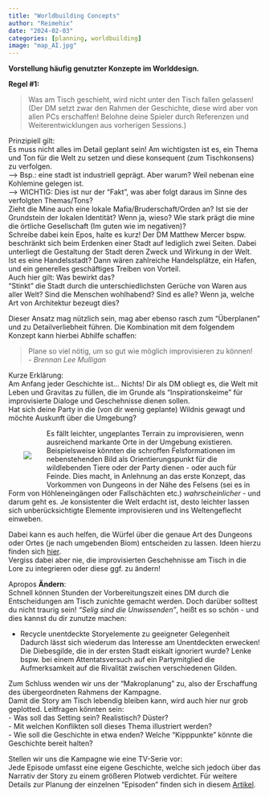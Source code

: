 ```yaml
---
title: "Worldbuilding Concepts"
author: "Reimehix"
date: "2024-02-03"
categories: [planning, worldbuilding]
image: "map_AI.jpg"
---
```


**Vorstellung häufig genutzter Konzepte im Worlddesign.**

**Regel #1:** <br>

> Was am Tisch geschieht, wird nicht unter den Tisch fallen gelassen! <br> (Der DM setzt zwar den Rahmen der Geschichte, diese wird aber von allen PCs erschaffen! Belohne deine Spieler durch Referenzen und Weiterentwicklungen aus vorherigen Sessions.)

Prinzipiell gilt: <br> Es muss nicht alles im Detail geplant sein! Am wichtigsten ist es, ein Thema und Ton für die Welt zu setzen und diese konsequent (zum Tischkonsens) zu verfolgen. <br> --\> Bsp.: eine stadt ist industriell geprägt. Aber warum? Weil nebenan eine Kohlemine gelegen ist. <br> --\> WICHTIG: Dies ist nur der "Fakt", was aber folgt daraus im Sinne des verfolgten Themas/Tons? <br> Zieht die Mine auch eine lokale Mafia/Bruderschaft/Orden an? Ist sie der Grundstein der lokalen Identität? Wenn ja, wieso? Wie stark prägt die mine die örtliche Gesellschaft (Im guten wie im negativen)? <br> Schreibe dabei kein Epos, halte es kurz! Der DM Matthew Mercer bspw. beschränkt sich beim Erdenken einer Stadt auf lediglich zwei Seiten. Dabei unterliegt die Gestaltung der Stadt deren Zweck und Wirkung in der Welt. Ist es eine Handelsstadt? Dann wären zahlreiche Handelsplätze, ein Hafen, und ein generelles geschäftiges Treiben von Vorteil. <br> Auch hier gilt: Was bewirkt das? <br> "Stinkt" die Stadt durch die unterschiedlichsten Gerüche von Waren aus aller Welt? Sind die Menschen wohlhabend? Sind es alle? Wenn ja, welche Art von Architektur bezeugt dies?

Dieser Ansatz mag nützlich sein, mag aber ebenso rasch zum "Überplanen" und zu Detailverliebheit führen. Die Kombination mit dem folgendem Konzept kann hierbei Abhilfe schaffen:

> Plane so viel nötig, um so gut wie möglich improvisieren zu können! <br> - *Brennan Lee Mulligan*

Kurze Erklärung: <br> Am Anfang jeder Geschichte ist... Nichts! Dir als DM obliegt es, die Welt mit Leben und Gravitas zu füllen, die im Grunde als "Inspirationskeime" für improvisierte Dialoge und Geschehnisse dienen sollen. <br> Hat sich deine Party in die (von dir wenig geplante) Wildnis gewagt und möchte Auskunft über die Umgebung?

<div>
         
<div style="float: left; position: relative; top: 0px; padding: 30px;">
![](fog.jpg)
</div>

Es fällt leichter, ungeplantes Terrain zu improvisieren, wenn ausreichend markante Orte in der Umgebung existieren. Beispielsweise könnten die schroffen Felsformationen im nebenstehenden Bild als Orientierungspunkt für die wildlebenden Tiere oder der Party dienen - oder auch für Feinde. Dies macht, in Anlehnung an das erste Konzept, das Vorkommen von Dungeons in der Nähe des Felsens (sei es in Form von Höhleneingängen oder Fallschächten etc.) *wahrscheinlicher* - und darum geht es. Je konsistenter die Welt erdacht ist, desto leichter lassen sich unberücksichtigte Elemente improvisieren und ins Weltengeflecht einweben. 
</div>
Dabei kann es auch helfen, die Würfel über die genaue Art des Dungeons oder Ortes (je nach umgebenden Biom) entscheiden zu lassen. Ideen hierzu finden sich [hier](https://www.startpage.com/sp/search). <br>
Vergiss dabei aber nie, die improvisierten Geschehnisse am Tisch in die Lore zu integrieren oder diese ggf. zu ändern! <br> 

Apropos **Ändern**: <br> Schnell können Stunden der Vorbereitungszeit eines DM durch die Entscheidungen am Tisch zunichte gemacht werden. Doch darüber solltest du nicht traurig sein! *"Selig sind die Unwissenden"*, heißt es so schön - und dies kannst du dir zunutze machen:

-   Recycle unentdeckte Storyelemente zu geeigneter Gelegenheit <br> Dadurch lässt sich wiederum das Interesse am Unentdeckten erwecken! Die Diebesgilde, die in der ersten Stadt eiskalt ignoriert wurde? Lenke bspw. bei einem Attentatsversuch auf ein Partymitglied die Aufmerksamkeit auf die Rivalität zwischen verschiedenen Gilden.

Zum Schluss wenden wir uns der "Makroplanung" zu, also der Erschaffung des übergeordneten Rahmens der Kampagne. <br> Damit die Story am Tisch lebendig bleiben kann, wird auch hier nur grob geplotted. Leitfragen könnten sein: <br> - Was soll das Setting sein? Realistisch? Düster? <br> - Mit welchen Konflikten soll dieses Thema illustriert werden? <br> - Wie soll die Geschichte in etwa enden? Welche "Kipppunkte" könnte die Geschichte bereit halten? <br>

Stellen wir uns die Kampagne wie eine TV-Serie vor: <br> Jede Episode umfasst eine eigene Geschichte, welche sich jedoch über das Narrativ der Story zu einem größeren Plotweb verdichtet. Für weitere Details zur Planung der einzelnen "Episoden" finden sich in diesem [Artikel](https://soekni.github.io/DnD/posts/Session%20Concepts/).
